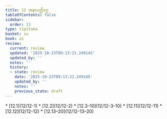 ```yaml
---
title: 12 အနာပတ္တိဝဂ္ဂ
tableOfContents: false
sidebar:
  order: 13
type: tipitaka
basket: su
book: a1
review:
  current: review
  updated: '2025-10-23T09:13:21.249145'
  updated_by: ''
  notes: ''
  history:
  - state: review
    date: '2025-10-23T09:13:21.249145'
    updated_by: ''
    notes: ''
    previous_state: draft
---
```



<ReviewStatus review={frontmatter.review} showDetails={true} />

<HypothesisAnnotation frontmatter={frontmatter} />

<DynamicBreadcrumb />



<TableOfContents book="a1" section="12">
* [12.1](12/12-1)
* [12.2](12/12-2)
* [12.3–10](12/12-3–10)
* [12.11](12/12-11)
* [12.12](12/12-12)
* [12.13–20](12/12-13–20)
</TableOfContents>